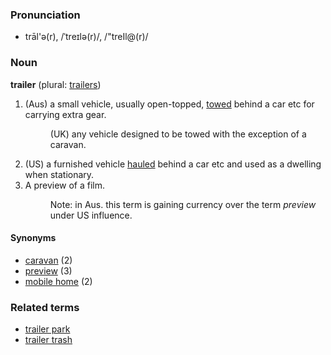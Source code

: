 ===Pronunciation===
*trāl'ə(r), /ˈtreɪlə(r)/, /"treIl@(r)/

===Noun===
'''trailer''' (plural: [[trailers]])

# (Aus) a small vehicle, usually open-topped, [[tow]]ed behind a car etc for carrying extra gear.<!-- is this also the British sense? -->
#:(UK) any vehicle designed to be towed with the exception of a caravan.
# (US) a furnished vehicle [[haul]]ed behind a car etc and used as a dwelling when stationary.
# A preview of a film.
#:Note: in Aus. this term is gaining currency over the term ''preview'' under US influence.

====Synonyms====
<!-- what is the US term for (1) -->
*[[caravan]] (2)
*[[preview]] (3)
*[[mobile home]] (2)

===Related terms===
*[[trailer park]]
*[[trailer trash]]